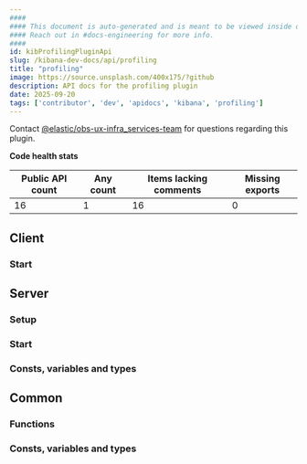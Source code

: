 ```yaml
---
####
#### This document is auto-generated and is meant to be viewed inside our experimental, new docs system.
#### Reach out in #docs-engineering for more info.
####
id: kibProfilingPluginApi
slug: /kibana-dev-docs/api/profiling
title: "profiling"
image: https://source.unsplash.com/400x175/?github
description: API docs for the profiling plugin
date: 2025-09-20
tags: ['contributor', 'dev', 'apidocs', 'kibana', 'profiling']
---
```




Contact [@elastic/obs-ux-infra_services-team](https://github.com/orgs/elastic/teams/obs-ux-infra_services-team) for questions regarding this plugin.

**Code health stats**

| Public API count  | Any count | Items lacking comments | Missing exports |
|-------------------|-----------|------------------------|-----------------|
| 16 | 1 | 16 | 0 |

## Client

### Start
<DocDefinitionList data={[profilingObj.client.start]}/>

## Server

### Setup
<DocDefinitionList data={[profilingObj.server.setup]}/>

### Start
<DocDefinitionList data={[profilingObj.server.start]}/>

### Consts, variables and types
<DocDefinitionList data={profilingObj.server.misc}/>

## Common

### Functions
<DocDefinitionList data={profilingObj.common.functions}/>

### Consts, variables and types
<DocDefinitionList data={profilingObj.common.misc}/>

